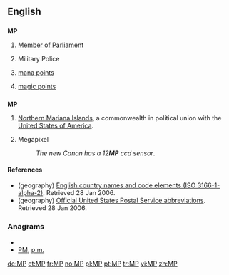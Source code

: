 {{also|mp|Mp|.mp}}
==English==

==={{initialism}}===
{{wikipedia}}
'''MP'''

# [[Member of Parliament]]
# {{military}} Military Police
# {{gaming}} [[mana points]]
# {{gaming}} [[magic points]]

==={{abbreviation}}===
'''MP'''

# {{geography}} [[Northern Mariana Islands]], a commonwealth in political union with the [[United States of America]].
# Megapixel
#: ''The new Canon has a 12'''MP''' ccd sensor''.

====References====
* (geography) [http://www.iso.ch/iso/en/prods-services/iso3166ma/02iso-3166-code-lists/list-en1.html English country names and code elements (ISO 3166-1-alpha-2)]. Retrieved 28 Jan 2006.
* (geography) [http://www.usps.com/ncsc/lookups/abbreviations.html Official United States Postal Service abbreviations]. Retrieved 28 Jan 2006.

===Anagrams===
* {{alphagram|mp}}
* [[PM#English|PM]], [[p.m.#English|p.m.]]


[[de:MP]]
[[et:MP]]
[[fr:MP]]
[[no:MP]]
[[pl:MP]]
[[pt:MP]]
[[tr:MP]]
[[vi:MP]]
[[zh:MP]]